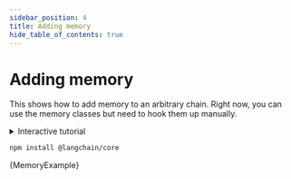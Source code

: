 ```yaml
---
sidebar_position: 4
title: Adding memory
hide_table_of_contents: true
---
```


# Adding memory

This shows how to add memory to an arbitrary chain. Right now, you can use the memory classes but need to hook them up manually.

<details>
  <summary>Interactive tutorial</summary>
  The screencast below interactively walks through an example of memory management.
  You can update and run the code as it's being written in the video!
  <iframe
    src="https://scrimba.com/scrim/co5e543df81e00a694786d0c7?embed=langchain,mini-header"
    width="100%"
    height="600px"
  ></iframe>
</details>



<IntegrationInstallTooltip></IntegrationInstallTooltip>

```bash npm2yarn
npm install @langchain/core
```

<CodeBlock language="typescript">{MemoryExample}</CodeBlock>
